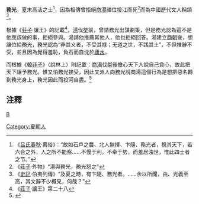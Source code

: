 '''務光'''，[[夏朝|夏]]末高洁之士<ref>《[[吕氏春秋|吕氏春秋]]·离俗》：“故如石戶之農、北人無擇、卞隨、務光者，視其天下，若六合之外，人之所不能察……不慢于利，不牵于势，而羞居浊世，惟此四士者之节。”</ref>，因為相傳曾拒絕[[商湯|商湯]]禪位投江而死<ref>《[[莊子|莊子]]·外物》“湯與務光，務光怒之”</ref>而為中國歷代文人稱頌<ref>《[[史記|史記]]·伯夷列傳》“及夏之時，有卞隨、務光者。……余以所聞，由、光義至高，其文辭不少概見，何哉？”</ref>。

根據《[[莊子|莊子]]·讓王》的記載<ref>《[[莊子|莊子]]·讓王》第二十八</ref>，[[湯|湯]]伐[[桀|桀]]前，曾請務光出謀劃策，但是務光認為這不是他應該做的事，拒絕參與。湯請他推薦其他人，他也拒絕回答。湯建立[[商朝|商朝]]後，想讓位給務光，務光認為“非其义者，不受其禄；无道之世，不践其土”，不但推辭不受，並且因為覺得羞恥，負石而自沈於[[廬水|廬水]]。

而根據《[[韓非子|韓非子]]》〈說林上〉則記載：[[商湯|商湯]]伐[[桀|桀]]後擔心天下人說自己貪心，故此把天下讓予務光。惟又怕務光接受，因此又派人向務光說商湯這個行為是想把惡名轉到務光身上，務光因此而投河自盡。<ref>{{cite web |author1=韓非 |author1link=韓非 |title=說林上 |url=https://ctext.org/hanfeizi/shuo-lin-shang/zh |website=中國哲學書電子化計劃 |location=互聯網 |language=zh-hant |quote=湯以伐桀，而恐天下言己為貪也，因乃讓天下於務光。而恐務光之受之也，乃使人說務光曰：「湯殺君而欲傳惡聲于子，故讓天下於子。」務光因自投於河。 |accessdate=2020-02-12 |archive-date=2020-10-21 |archive-url=https://web.archive.org/web/20201021081404/https://ctext.org/hanfeizi/shuo-lin-shang/zh |dead-url=no }}</ref>

== 注釋 ==
{{reflist}}
{{商朝人小作品}}

[[category:商朝人|B]]
[[Category:夏朝人|Category:夏朝人]]